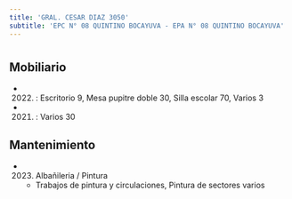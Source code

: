 ```yaml
---
title: 'GRAL. CESAR DIAZ 3050'
subtitle: 'EPC N° 08 QUINTINO BOCAYUVA - EPA N° 08 QUINTINO BOCAYUVA'
---
```


#


## Mobiliario

*  (2022) : Escritorio 9, Mesa pupitre doble 30, Silla escolar 70, Varios 3 

*  (2021) : Varios 30 





## Mantenimiento

*  (2023) Albañileria / Pintura 
    + Trabajos de pintura y circulaciones, Pintura de sectores varios




